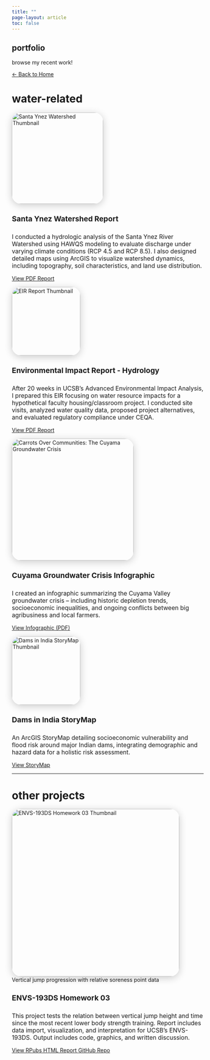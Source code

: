 ```yaml
---
title: ""
page-layout: article
toc: false
---
```

<style>
body {
  margin-top: 0 !important;
  padding-top: 0 !important;
}
</style>
<section class="hero-fancy d-flex justify-content-center flex-column align-items-center py-0 mt-0" style="margin-top:0; padding-top:0;">
<h1 class="display-4 mb-3">portfolio</h1>
<p class="lead mb-3 text-center">
browse my recent work!
</p>
<a class="btn btn-outline-primary me-2 mb-2" href="index.qmd">← Back to Home</a>
</section>
<h1 class="display-3 mb-4 text-center text-primary">water-related</h1>
<div class="container my-4">
<div class="row justify-content-center">
<!-- Santa Ynez Watershed Report -->
<div class="col-md-10">
<div class="glass-card p-4 mb-5 d-flex flex-row align-items-center shadow-lg" style="gap:2rem;">
<div>
<img src="watershed.png" alt="Santa Ynez Watershed Thumbnail" style="width:240px; max-width:95vw; border-radius:1.5rem; box-shadow:0 4px 20px #0003;">
<figcaption class="mt-3 small text-muted text-center fst-italic">
</figcaption>
</div>
<div>
<h4 class="mb-2" style="font-size:1.2rem;">Santa Ynez Watershed Report</h4>
<p class="mb-3" style="font-size:0.98rem;">
I conducted a hydrologic analysis of the Santa Ynez River Watershed using HAWQS modeling to evaluate discharge under varying climate conditions (RCP 4.5 and RCP 8.5). I also designed detailed maps using ArcGIS to visualize watershed dynamics, including topography, soil characteristics, and land use distribution.
</p>
<div class="mb-3">
<a href="SantaYnezWatershed.pdf" target="_blank" class="btn btn-outline-primary btn-sm">
View PDF Report
</a>
</div>
<div>
</span>
</div>
</div>
</div>
</div>

<!-- EIR Project -->
<div class="col-md-10">
<div class="glass-card p-4 mb-5 d-flex flex-row align-items-center shadow-lg" style="gap:2rem;">
<div>
<img src="eircover.jpg" alt="EIR Report Thumbnail" style="width:180px; max-width:95vw; border-radius:1.5rem; box-shadow:0 4px 20px #0003;">
<figcaption class="mt-3 small text-muted text-center fst-italic">
</figcaption>
</div>
<div>
<h4 class="mb-2" style="font-size:1.2rem;">Environmental Impact Report - Hydrology</h4>
<p class="mb-3" style="font-size:0.98rem;">
After 20 weeks in UCSB's Advanced Environmental Impact Analysis, I prepared this EIR focusing on water resource impacts for a hypothetical faculty housing/classroom project. I conducted site visits, analyzed water quality data, proposed project alternatives, and evaluated regulatory compliance under CEQA.
</p>
<div class="mb-3">
<a href="eir.pdf" target="_blank" class="btn btn-outline-primary btn-sm">
View PDF Report
</a>
</div>
<div>
</span>
</div>
</div>
</div>
</div>

<!-- Cuyama Infographic -->
<div class="col-md-10">
<div class="glass-card p-4 mb-5 d-flex flex-row align-items-center shadow-lg" style="gap:2rem;">
<div>
<img src="carrotwar.png" alt="Carrots Over Communities: The Cuyama Groundwater Crisis" style="width:320px; max-width:95vw; border-radius:1.5rem; box-shadow:0 4px 20px #0003;">
<figcaption class="mt-3 small text-muted text-center fst-italic">
</figcaption>
</div>
<div>
<h4 class="mb-2" style="font-size:1.2rem;">Cuyama Groundwater Crisis Infographic</h4>
<p class="mb-3" style="font-size:0.98rem;">
I created an infographic summarizing the Cuyama Valley groundwater crisis -- including historic depletion trends, socioeconomic inequalities, and ongoing conflicts between big agribusiness and local farmers. 
</p>
<div class="mb-3">
<a href="carrot.pdf" target="_blank" class="btn btn-outline-primary btn-sm">
View Infographic (PDF)
</a>
</div>
<div>
</span>
</div>
</div>
</div>
</div>

<!-- Dams in India StoryMap -->
<div class="col-md-10">
<div class="glass-card p-4 mb-5 d-flex flex-row align-items-center shadow-lg" style="gap:2rem;">
<div>
<img src="damspic.png" alt="Dams in India StoryMap Thumbnail" style="width:180px; max-width:95vw; border-radius:1.5rem; box-shadow:0 4px 20px #0003;">
<figcaption class="mt-3 small text-muted text-center fst-italic">
</figcaption>
</div>
<div>
<h4 class="mb-2" style="font-size:1.2rem;">Dams in India StoryMap</h4>
<p class="mb-3" style="font-size:0.98rem;">
An ArcGIS StoryMap detailing socioeconomic vulnerability and flood risk around major Indian dams, integrating demographic and hazard data for a holistic risk assessment.
</p>
<div class="mb-3">
<a href="https://storymaps.arcgis.com/stories/c893f293ec0f4eb38d07e60368bd68a4/preview" target="_blank" class="btn btn-outline-primary btn-sm">
View StoryMap
</a>
</div>
<div>
</span>
</div>
</div>
</div>
</div>

</div>
</div>
</div>

---

<h1 class="display-3 mb-4 text-center text-primary">other projects</h1>

<div class="container my-4">
<div class="row justify-content-center">

<!-- Vertical Jump Project -->
<div class="container my-4">
<div class="row justify-content-center">
<div class="col-lg-10 d-flex justify-content-center">
<div class="glass-card p-4 mb-5 d-flex flex-row align-items-center shadow-lg" style="gap:2rem;">
<div>
<img src="verticaljump.png" alt="ENVS-193DS Homework 03 Thumbnail" style="width:440px; max-width:95vw; border-radius:1.5rem; box-shadow:0 4px 20px #0003;">
<figcaption class="mt-3 small text-muted text-center fst-italic">
Vertical jump progression with relative soreness point data
</figcaption>
</div>
<div>
<h4 class="mb-2" style="font-size:1.2rem;">ENVS-193DS Homework 03</h4>
<p class="mb-3" style="font-size:0.98rem;">
This project tests the relation between vertical jump height and time since the most recent lower body strength training. Report includes data import, visualization, and interpretation for UCSB’s ENVS-193DS. Output includes code, graphics, and written discussion.
</p>
<div class="mb-3">
<a href="https://rpubs.com/vikesh/1315995" target="_blank" class="btn btn-outline-primary btn-sm me-2">
View RPubs HTML Report
</a>
<a href="https://github.com/vikeshdh/ENVS-193DS_homework-03" target="_blank" class="btn btn-outline-dark btn-sm">
GitHub Repo
</a>
</div>
<div>
</span>
</div>
</div>
</div>
</div>

</div>
</div>
</div>

